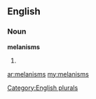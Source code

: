 ==English==

===Noun===
'''melanisms'''

# {{plural of|[[melanism]]}}

[[Category:English plurals]]

[[ar:melanisms]]
[[my:melanisms]]